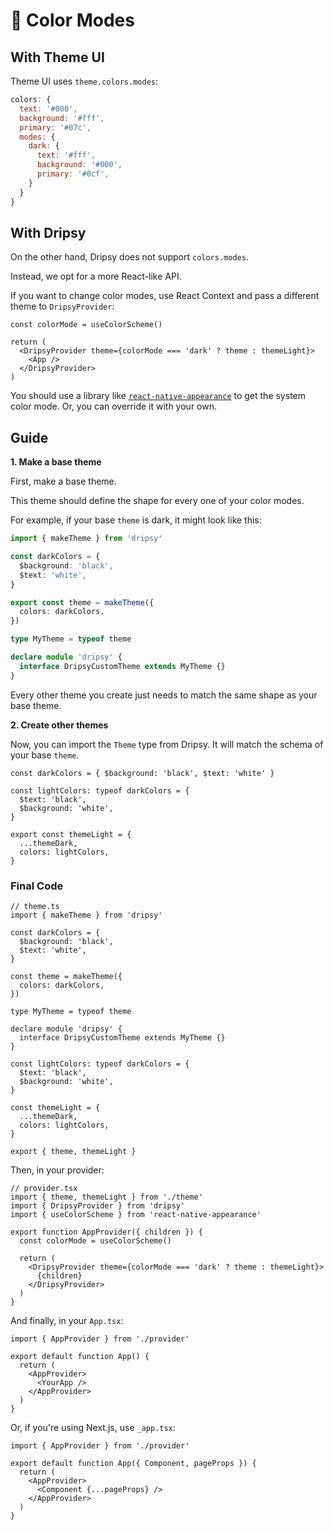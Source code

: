 # 🎨 Color Modes

## With Theme UI

Theme UI uses `theme.colors.modes`:

```jsx
colors: {
  text: '#000',
  background: '#fff',
  primary: '#07c',
  modes: {
    dark: {
      text: '#fff',
      background: '#000',
      primary: '#0cf',
    }
  }
}
```

## With Dripsy

On the other hand, Dripsy does not support `colors.modes`.

Instead, we opt for a more React-like API.

If you want to change color modes, use React Context and pass a different theme to `DripsyProvider`:

```tsx
const colorMode = useColorScheme()

return (
  <DripsyProvider theme={colorMode === 'dark' ? theme : themeLight}>
    <App />
  </DripsyProvider>
)
```

You should use a library like [`react-native-appearance`](https://docs.expo.dev/versions/latest/sdk/appearance/) to get the system color mode. Or, you can override it with your own.

## Guide

**1. Make a base theme**

First, make a base theme.

This theme should define the shape for every one of your color modes.

For example, if your base `theme` is dark, it might look like this:

```ts
import { makeTheme } from 'dripsy'

const darkColors = {
  $background: 'black',
  $text: 'white',
}

export const theme = makeTheme({
  colors: darkColors,
})

type MyTheme = typeof theme

declare module 'dripsy' {
  interface DripsyCustomTheme extends MyTheme {}
}
```

Every other theme you create just needs to match the same shape as your base theme.

**2. Create other themes**

Now, you can import the `Theme` type from Dripsy. It will match the schema of your base `theme`.

```tsx
const darkColors = { $background: 'black', $text: 'white' }

const lightColors: typeof darkColors = {
  $text: 'black',
  $background: 'white',
}

export const themeLight = {
  ...themeDark,
  colors: lightColors,
}
```

### Final Code

```tsx
// theme.ts
import { makeTheme } from 'dripsy'

const darkColors = {
  $background: 'black',
  $text: 'white',
}

const theme = makeTheme({
  colors: darkColors,
})

type MyTheme = typeof theme

declare module 'dripsy' {
  interface DripsyCustomTheme extends MyTheme {}
}

const lightColors: typeof darkColors = {
  $text: 'black',
  $background: 'white',
}

const themeLight = {
  ...themeDark,
  colors: lightColors,
}

export { theme, themeLight }
```

Then, in your provider:

```tsx
// provider.tsx
import { theme, themeLight } from './theme'
import { DripsyProvider } from 'dripsy'
import { useColorScheme } from 'react-native-appearance'

export function AppProvider({ children }) {
  const colorMode = useColorScheme()

  return (
    <DripsyProvider theme={colorMode === 'dark' ? theme : themeLight}>
      {children}
    </DripsyProvider>
  )
}
```

And finally, in your `App.tsx`:

```tsx
import { AppProvider } from './provider'

export default function App() {
  return (
    <AppProvider>
      <YourApp />
    </AppProvider>
  )
}
```

Or, if you're using Next.js, use `_app.tsx`:

```tsx
import { AppProvider } from './provider'

export default function App({ Component, pageProps }) {
  return (
    <AppProvider>
      <Component {...pageProps} />
    </AppProvider>
  )
}
```
